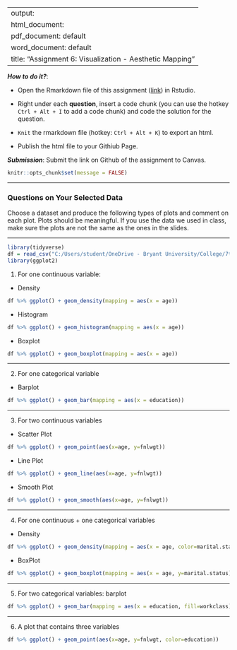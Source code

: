 
---
output: 
  html_document:
  pdf_document: default
  word_document: default
title: "Assignment 6: Visualization - Aesthetic Mapping"
---

***How to do it?***: 

- Open the Rmarkdown file of this assignment ([link](assignment6.Rmd)) in Rstudio. 

- Right under each **question**, insert  a code chunk (you can use the hotkey `Ctrl + Alt + I` to add a code chunk) and code the solution for the question. 

- `Knit` the rmarkdown file (hotkey: `Ctrl + Alt + K`) to export an html.  

-  Publish the html file to your Githiub Page. 

***Submission***: Submit the link on Github of the assignment to Canvas.

```r
knitr::opts_chunk$set(message = FALSE)
```

-------

### Questions on Your Selected Data

Choose a dataset and produce the following types of plots and comment on each plot. Plots should be meaningful. If you use the data we used in class, make sure the plots are not the same as the ones in the slides. 

-------

```r
library(tidyverse)
df = read_csv("C:/Users/student/OneDrive - Bryant University/College/7th Semester/R/adult_census.csv")
library(ggplot2)
```

1. For one continuous variable:

- Density

```r
df %>% ggplot() + geom_density(mapping = aes(x = age))
```

- Histogram 

```r
df %>% ggplot() + geom_histogram(mapping = aes(x = age))
```

- Boxplot

```r
df %>% ggplot() + geom_boxplot(mapping = aes(x = age))
```

-------

2. For one categorical variable

- Barplot

```r
df %>% ggplot() + geom_bar(mapping = aes(x = education))
```

-------

3. For two continuous variables

- Scatter Plot

```r
df %>% ggplot() + geom_point(aes(x=age, y=fnlwgt))
```

- Line Plot

```r
df %>% ggplot() + geom_line(aes(x=age, y=fnlwgt))
```

- Smooth Plot

```r
df %>% ggplot() + geom_smooth(aes(x=age, y=fnlwgt))
```

-------

4. For one continuous + one categorical variables

- Density

```r
df %>% ggplot() + geom_density(mapping = aes(x = age, color=marital.status))
```

- BoxPlot

```r
df %>% ggplot() + geom_boxplot(mapping = aes(x = age, y=marital.status))
```

-------

5. For two categorical variables: barplot

```r
df %>% ggplot() + geom_bar(mapping = aes(x = education, fill=workclass), position = "fill")
```

-------

6. A plot that contains three variables

```r
df %>% ggplot() + geom_point(aes(x=age, y=fnlwgt, color=education))
```
